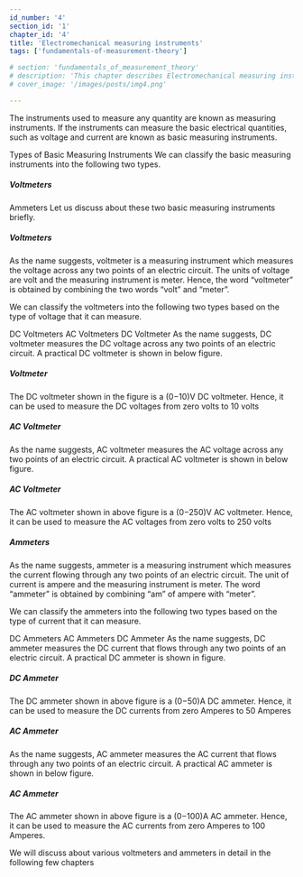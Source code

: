 ```yaml
---
id_number: '4'
section_id: '1'
chapter_id: '4'
title: 'Electromechanical measuring instruments'
tags: ['fundamentals-of-measurement-theory']

# section: 'fundamentals_of_measurement_theory'
# description: 'This chapter describes Electromechanical measuring instruments (chapter for history)'
# cover_image: '/images/posts/img4.png'

---
```

The instruments used to measure any quantity are known as measuring instruments. If the instruments can measure the basic electrical quantities, such as voltage and current are known as basic measuring instruments.

Types of Basic Measuring Instruments
We can classify the basic measuring instruments into the following two types.

##### Voltmeters
Ammeters
Let us discuss about these two basic measuring instruments briefly.

##### Voltmeters
As the name suggests, voltmeter is a measuring instrument which measures the voltage across any two points of an electric circuit. The units of voltage are volt and the measuring instrument is meter. Hence, the word “voltmeter” is obtained by combining the two words “volt” and “meter”.

We can classify the voltmeters into the following two types based on the type of voltage that it can measure.

DC Voltmeters
AC Voltmeters
DC Voltmeter
As the name suggests, DC voltmeter measures the DC voltage across any two points of an electric circuit. A practical DC voltmeter is shown in below figure.

##### Voltmeter
The DC voltmeter shown in the figure is a (0−10)V DC voltmeter. Hence, it can be used to measure the DC voltages from zero volts to 10 volts

##### AC Voltmeter
As the name suggests, AC voltmeter measures the AC voltage across any two points of an electric circuit. A practical AC voltmeter is shown in below figure.

##### AC Voltmeter
The AC voltmeter shown in above figure is a (0−250)V AC voltmeter. Hence, it can be used to measure the AC voltages from zero volts to 250 volts

##### Ammeters
As the name suggests, ammeter is a measuring instrument which measures the current flowing through any two points of an electric circuit. The unit of current is ampere and the measuring instrument is meter. The word “ammeter” is obtained by combining “am” of ampere with “meter”.

We can classify the ammeters into the following two types based on the type of current that it can measure.

DC Ammeters
AC Ammeters
DC Ammeter
As the name suggests, DC ammeter measures the DC current that flows through any two points of an electric circuit. A practical DC ammeter is shown in figure.

##### DC Ammeter
The DC ammeter shown in above figure is a (0−50)A DC ammeter. Hence, it can be used to measure the DC currents from zero Amperes to 50 Amperes

##### AC Ammeter
As the name suggests, AC ammeter measures the AC current that flows through any two points of an electric circuit. A practical AC ammeter is shown in below figure.

##### AC Ammeter
The AC ammeter shown in above figure is a (0−100)A AC ammeter. Hence, it can be used to measure the AC currents from zero Amperes to 100 Amperes.

We will discuss about various voltmeters and ammeters in detail in the following few chapters